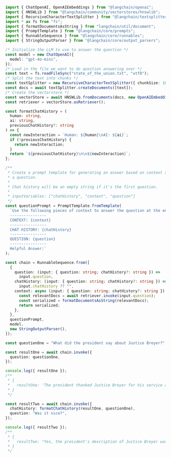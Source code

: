 ```typescript
import { ChatOpenAI, OpenAIEmbeddings } from "@langchain/openai";
import { HNSWLib } from "@langchain/community/vectorstores/hnswlib";
import { RecursiveCharacterTextSplitter } from "@langchain/textsplitters";
import * as fs from "fs";
import { formatDocumentsAsString } from "langchain/util/document";
import { PromptTemplate } from "@langchain/core/prompts";
import { RunnableSequence } from "@langchain/core/runnables";
import { StringOutputParser } from "@langchain/core/output_parsers";

/* Initialize the LLM to use to answer the question */
const model = new ChatOpenAI({
  model: "gpt-4o-mini",
});
/* Load in the file we want to do question answering over */
const text = fs.readFileSync("state_of_the_union.txt", "utf8");
/* Split the text into chunks */
const textSplitter = new RecursiveCharacterTextSplitter({ chunkSize: 1000 });
const docs = await textSplitter.createDocuments([text]);
/* Create the vectorstore */
const vectorStore = await HNSWLib.fromDocuments(docs, new OpenAIEmbeddings());
const retriever = vectorStore.asRetriever();

const formatChatHistory = (
  human: string,
  ai: string,
  previousChatHistory?: string
) => {
  const newInteraction = `Human: ${human}\nAI: ${ai}`;
  if (!previousChatHistory) {
    return newInteraction;
  }
  return `${previousChatHistory}\n\n${newInteraction}`;
};

/**
 * Create a prompt template for generating an answer based on context and
 * a question.
 *
 * Chat history will be an empty string if it's the first question.
 *
 * inputVariables: ["chatHistory", "context", "question"]
 */
const questionPrompt = PromptTemplate.fromTemplate(
  `Use the following pieces of context to answer the question at the end. If you don't know the answer, just say that you don't know, don't try to make up an answer.
  ----------------
  CONTEXT: {context}
  ----------------
  CHAT HISTORY: {chatHistory}
  ----------------
  QUESTION: {question}
  ----------------
  Helpful Answer:`
);

const chain = RunnableSequence.from([
  {
    question: (input: { question: string; chatHistory?: string }) =>
      input.question,
    chatHistory: (input: { question: string; chatHistory?: string }) =>
      input.chatHistory ?? "",
    context: async (input: { question: string; chatHistory?: string }) => {
      const relevantDocs = await retriever.invoke(input.question);
      const serialized = formatDocumentsAsString(relevantDocs);
      return serialized;
    },
  },
  questionPrompt,
  model,
  new StringOutputParser(),
]);

const questionOne = "What did the president say about Justice Breyer?";

const resultOne = await chain.invoke({
  question: questionOne,
});

console.log({ resultOne });
/**
 * {
 *   resultOne: 'The president thanked Justice Breyer for his service and described him as an Army veteran, Constitutional scholar, and retiring Justice of the United States Supreme Court.'
 * }
 */

const resultTwo = await chain.invoke({
  chatHistory: formatChatHistory(resultOne, questionOne),
  question: "Was it nice?",
});

console.log({ resultTwo });
/**
 * {
 *   resultTwo: "Yes, the president's description of Justice Breyer was positive."
 * }
 */
```
